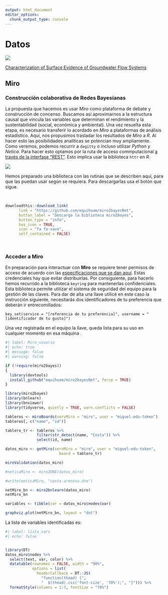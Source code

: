 ```yaml
---
output: html_document
editor_options: 
  chunk_output_type: console
---
```


# Datos

![](images/fisiografía.png)

[Characterization of Surface Evidence of Groundwater Flow Systems](https://www.mdpi.com/2073-4441/12/9/2459)

## Miro

### Construcción colaborativa de Redes Bayesianas

::: {layout-ncol="2"}
La propuesta que hacemos es usar *Miro* como plataforma de debate y construcción de concenso. Buscamos así aproximarnos a la estructura causal que vincula las variables que determinan el rendimiento y la sustentabilidad (social, económica y ambiental). Una vez resuelta esta etapa, es necesario transferir lo acordado en *Miro* a plataformas de análisis estadístico. Aquí, nos propusimos trasladar los resultados de *Miro* a *R*. Al hacer esto las posibilidades analíticas se potencian muy ampliamente. Como veremos, podemos recurrir a `dagitty` o incluso utilizar *Python* y *Netica*. Para hacer esto optamos por la ruta de acceso commputacional [a través de la interfase "REST"](https://developers.miro.com/reference). Esto implica usar la biblioteca `httr` en *R*.

![](Images/colaboración.png)
:::

Hemos preparado una biblioteca con las rutinas que se describen aquí, para que las puedan usar según se requiera. Para descargarlas usa el botón que sigue.

\

```r

downloadthis::download_link(
      link = "https://github.com/equihuam/miro2bayesNet",
      button_label = "Descarga la biblioteca miro2bayes",
      button_type = "info",
      has_icon = TRUE,
      icon = "fa fa-save",
      self_contained = FALSE)

```

\

### Acceder a **Miro**

En preparación para interactuar con **Miro** se requiere tener permisos de acceso de acuerdo con las [especificaciones que se dan aquí](https://developers.miro.com/reference/scopes). Estas credenciales hay que evitar distribuirlas. Por consiguiente, para hacerlo hemos recurrido a la biblioteca `keyring` para mantenerlas confidenciales. Esta biblioteca permite utilizar el sistema de seguridad del equipo para la gestión de las claves. Para dar de alta una llave utilicé en este caso la instrucción siguiente, necesitarás dos identificadores de tu preferencia que deberán ir entrecomillados:

`key_set(service = "[referencia de tu preferencia]", username = "[identificador de tu gusto]")`

Una vez registrada en el equipo la llave, queda lista para su uso en cualquier momento en esa máquina .


```r
#| label: Miro_usuario
#| echo: true
#| message: false
#| warning: false

if (!require(miro2bayes))
{
  library(devtools)
  install_github("equihuam/miro2bayesNet", force = TRUE)
}

library(miro2bayes)
library(bnlearn)
library(bnviewer)
library(tidyverse, quietly = TRUE, warn.conflicts = FALSE)

tableros <- miroBoards(servMiro = "miro", user = "miguel-edu-token")
tableros[, c("name", "id")]

tablero_tr <- tableros %>%
              filter(str_detect(name, "Costa")) %>%
              select(id, name)

datos_miro <- getMiro(servMiro = "miro", user = "miguel-edu-token",
                        board = tablero_tr)

miroValidation(datos_miro)

#neticaMiro <- miro2DNE(datos_miro)

#write(neticaMiro, "costa-arenosa.dne")

netMiro_bn <- miro2bnlearn(datos_miro)
netMiro_bn

variables <- tibble(var = datos_miro$nodes$var)

graphviz.plot(netMiro_bn, layout = "dot")

```

La lista de variables identificadas es:

```r
#| label: lista_vars
#| echo: false


library(DT)
datos_miro$nodes %>% 
  select(text, var, color) %>% 
  datatable(rownames = FALSE, width = "90%",
            options = list(
              headerCallback = DT::JS(
                "function(thead) {",
                "  $(thead).css('font-size', '70%');", "}"))) %>% 
  formatStyle(columns = 1:3, fontSize = "70%")

```
